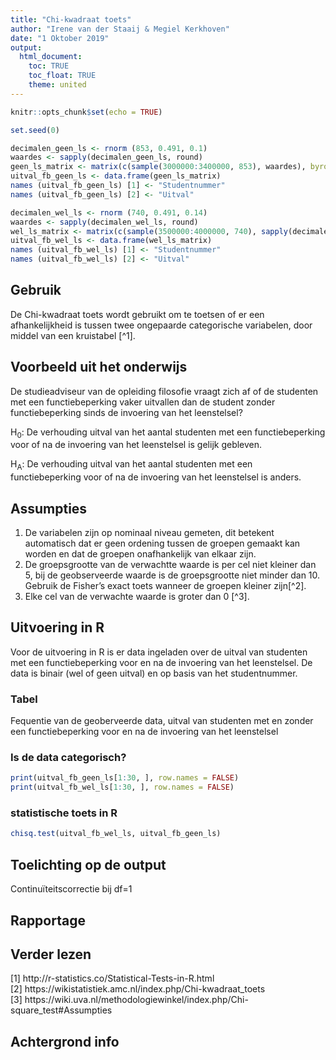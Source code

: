 ```yaml
---
title: "Chi-kwadraat toets"
author: "Irene van der Staaij & Megiel Kerkhoven"
date: "1 Oktober 2019"
output: 
  html_document:
    toc: TRUE
    toc_float: TRUE
    theme: united
---
```

```r
knitr::opts_chunk$set(echo = TRUE)
```


```r
set.seed(0)

decimalen_geen_ls <- rnorm (853, 0.491, 0.1)
waardes <- sapply(decimalen_geen_ls, round)
geen_ls_matrix <- matrix(c(sample(3000000:3400000, 853), waardes), byrow = FALSE, nrow = 953)
uitval_fb_geen_ls <- data.frame(geen_ls_matrix)
names (uitval_fb_geen_ls) [1] <- "Studentnummer"
names (uitval_fb_geen_ls) [2] <- "Uitval"

decimalen_wel_ls <- rnorm (740, 0.491, 0.14)
waardes <- sapply(decimalen_wel_ls, round)
wel_ls_matrix <- matrix(c(sample(3500000:4000000, 740), sapply(decimalen_wel_ls, round)), byrow = FALSE, nrow = 840)
uitval_fb_wel_ls <- data.frame(wel_ls_matrix)
names (uitval_fb_wel_ls) [1] <- "Studentnummer"
names (uitval_fb_wel_ls) [2] <- "Uitval"
```

## Gebruik
De Chi-kwadraat toets wordt gebruikt om te toetsen of er een afhankelijkheid is tussen twee ongepaarde categorische variabelen, door middel van een kruistabel [^1].

## Voorbeeld uit het onderwijs
De studieadviseur van de opleiding filosofie vraagt zich af of de studenten met een functiebeperking vaker uitvallen dan de student zonder functiebeperking sinds de invoering van het leenstelsel?

H~0~: De verhouding uitval van het aantal studenten met een functiebeperking voor of na de invoering van het leenstelsel is gelijk gebleven.

H~A~: De verhouding uitval van het aantal studenten met een functiebeperking voor of na de invoering van het leenstelsel is anders.

## Assumpties
1. De variabelen zijn op nominaal niveau gemeten, dit betekent automatisch dat er geen ordening tussen de groepen gemaakt kan worden en dat de groepen onafhankelijk van elkaar zijn.  
2. De groepsgrootte van de verwachtte waarde is per cel niet kleiner dan 5, bij de geobserveerde waarde is de groepsgrootte niet minder dan 10. Gebruik de Fisher’s exact toets wanneer de groepen kleiner zijn[^2].  
3. Elke cel van de verwachte waarde is groter dan 0 [^3]. 


## Uitvoering in R
Voor de uitvoering in R is er data ingeladen over de uitval van studenten met een functiebeperking voor en na de invoering van het leenstelsel. De data is binair (wel of geen uitval) en op basis van het studentnummer.

### Tabel
Fequentie van de geoberveerde data, uitval van studenten met en zonder een functiebeperking voor en na de invoering van het leenstelsel

### Is de data categorisch?

```r
print(uitval_fb_geen_ls[1:30, ], row.names = FALSE)
print(uitval_fb_wel_ls[1:30, ], row.names = FALSE)
```

### statistische toets in R

```r
chisq.test(uitval_fb_wel_ls, uitval_fb_geen_ls)
```

## Toelichting op de output

Continuïteitscorrectie bij df=1

## Rapportage

## Verder lezen
[1] http://r-statistics.co/Statistical-Tests-in-R.html  
[2] https://wikistatistiek.amc.nl/index.php/Chi-kwadraat_toets  
[3] https://wiki.uva.nl/methodologiewinkel/index.php/Chi-square_test#Assumpties   

## Achtergrond info


